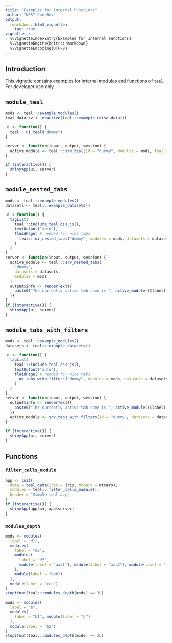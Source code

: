 ```yaml
---
title: "Examples for Internal Functions"
author: "NEST CoreDev"
output: 
  rmarkdown::html_vignette:
    toc: true
vignette: >
  %\VignetteIndexEntry{Examples for Internal Functions}
  %\VignetteEngine{knitr::rmarkdown}
  %\VignetteEncoding{UTF-8}
---
```


## Introduction

This vignette contains examples for internal modules and functions of `teal`. 
For developer use only.

## `module_teal`
```r
mods <- teal:::example_modules()
teal_data_rv <- reactive(teal:::example_cdisc_data())

ui <- function() {
  teal:::ui_teal("dummy")
}

server <- function(input, output, session) {
  active_module <- teal:::srv_teal(id = "dummy", modules = mods, teal_data_rv = teal_data_rv)
}

if (interactive()) {
  shinyApp(ui, server)
}
```

## `module_nested_tabs`

```r
mods <- teal:::example_modules()
datasets <- teal:::example_datasets()

ui <-function() {
  tagList(
    teal:::include_teal_css_js(),
    textOutput("info"),
    fluidPage( # needed for nice tabs
      teal:::ui_nested_tabs("dummy", modules = mods, datasets = datasets)
    )
  )
}
server <- function(input, output, session) {
  active_module <- teal:::srv_nested_tabs(
    "dummy",
    datasets = datasets,
    modules = mods
  )
  output$info <- renderText({
    paste0("The currently active tab name is ", active_module()$label)
  })
}
if (interactive()) {
  shinyApp(ui, server)
}
```

## `module_tabs_with_filters`
```r
mods <- teal:::example_modules()
datasets <- teal:::example_datasets()

ui <- function() {
  tagList(
    teal:::include_teal_css_js(),
    textOutput("info"),
    fluidPage( # needed for nice tabs
      ui_tabs_with_filters("dummy", modules = mods, datasets = datasets)
    )
  )
}
server <- function(input, output, session) {
  output$info <- renderText({
    paste0("The currently active tab name is ", active_module()$label)
  })
  active_module <- srv_tabs_with_filters(id = "dummy", datasets = datasets, modules = mods)
}

if (interactive()) {
  shinyApp(ui, server)
}
```

## Functions
### `filter_calls_module`
```r
app <- init(
  data = teal_data(iris = iris, mtcars = mtcars),
  modules = teal:::filter_calls_module(),
  header = "Simple teal app"
)
if (interactive()) {
  shinyApp(app$ui, app$server)
}
```

### `modules_depth`
```r
mods <- modules(
  label = "d1",
  modules(
    label = "d2",
    modules(
      label = "d3",
      module(label = "aaa1"), module(label = "aaa2"), module(label = "aaa3")
    ),
    module(label = "bbb")
  ),
  module(label = "ccc")
)
stopifnot(teal:::modules_depth(mods) == 3L)

mods <- modules(
  label = "a",
  modules(
    label = "b1", module(label = "c")
  ),
  module(label = "b2")
)
stopifnot(teal:::modules_depth(mods) == 2L)
```
